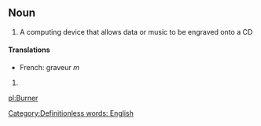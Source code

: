 ==Noun==
#A computing device that allows data or music to be engraved onto a CD
====Translations====
*French: graveur ''m''
#{{stub}} [[Category:Definitionless words: English]]

[[pl:Burner]]